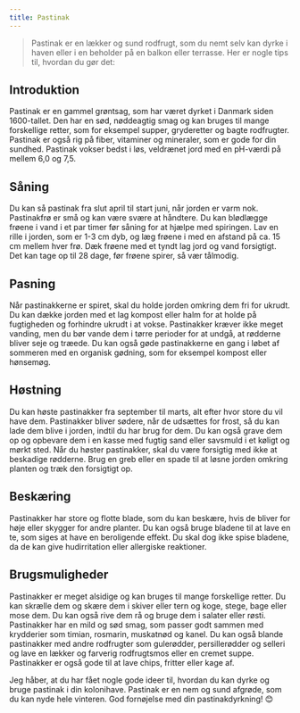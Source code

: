 ```yaml
---
title: Pastinak
---
```


> Pastinak er en lækker og sund rodfrugt, som du nemt selv kan dyrke i haven eller i en beholder på en balkon eller terrasse. Her er nogle tips til, hvordan du gør det:

## Introduktion

Pastinak er en gammel grøntsag, som har været dyrket i Danmark siden 1600-tallet. Den har en sød, nøddeagtig smag og kan bruges til mange forskellige retter, som for eksempel supper, gryderetter og bagte rodfrugter. Pastinak er også rig på fiber, vitaminer og mineraler, som er gode for din sundhed. Pastinak vokser bedst i løs, veldrænet jord med en pH-værdi på mellem 6,0 og 7,5.

## Såning

Du kan så pastinak fra slut april til start juni, når jorden er varm nok. Pastinakfrø er små og kan være svære at håndtere. Du kan blødlægge frøene i vand i et par timer før såning for at hjælpe med spiringen. Lav en rille i jorden, som er 1-3 cm dyb, og læg frøene i med en afstand på ca. 15 cm mellem hver frø. Dæk frøene med et tyndt lag jord og vand forsigtigt. Det kan tage op til 28 dage, før frøene spirer, så vær tålmodig.

## Pasning

Når pastinakkerne er spiret, skal du holde jorden omkring dem fri for ukrudt. Du kan dække jorden med et lag kompost eller halm for at holde på fugtigheden og forhindre ukrudt i at vokse. Pastinakker kræver ikke meget vanding, men du bør vande dem i tørre perioder for at undgå, at rødderne bliver seje og træede. Du kan også gøde pastinakkerne en gang i løbet af sommeren med en organisk gødning, som for eksempel kompost eller hønsemøg.

## Høstning

Du kan høste pastinakker fra september til marts, alt efter hvor store du vil have dem. Pastinakker bliver sødere, når de udsættes for frost, så du kan lade dem blive i jorden, indtil du har brug for dem. Du kan også grave dem op og opbevare dem i en kasse med fugtig sand eller savsmuld i et køligt og mørkt sted. Når du høster pastinakker, skal du være forsigtig med ikke at beskadige rødderne. Brug en greb eller en spade til at løsne jorden omkring planten og træk den forsigtigt op.

## Beskæring

Pastinakker har store og flotte blade, som du kan beskære, hvis de bliver for høje eller skygger for andre planter. Du kan også bruge bladene til at lave en te, som siges at have en beroligende effekt. Du skal dog ikke spise bladene, da de kan give hudirritation eller allergiske reaktioner.

## Brugsmuligheder

Pastinakker er meget alsidige og kan bruges til mange forskellige retter. Du kan skrælle dem og skære dem i skiver eller tern og koge, stege, bage eller mose dem. Du kan også rive dem rå og bruge dem i salater eller røsti. Pastinakker har en mild og sød smag, som passer godt sammen med krydderier som timian, rosmarin, muskatnød og kanel. Du kan også blande pastinakker med andre rodfrugter som gulerødder, persillerødder og selleri og lave en lækker og farverig rodfrugtsmos eller en cremet suppe. Pastinakker er også gode til at lave chips, fritter eller kage af.

Jeg håber, at du har fået nogle gode ideer til, hvordan du kan dyrke og bruge pastinak i din kolonihave. Pastinak er en nem og sund afgrøde, som du kan nyde hele vinteren. God fornøjelse med din pastinakdyrkning! 😊
